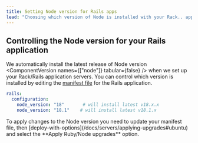 ```yaml
---
title: Setting Node version for Rails apps
lead: "Choosing which version of Node is installed with your Rack.. applications"
---
```


## Controlling the Node version for your Rails application

We automatically install the latest release of Node version <ComponentVersion names={["node"]} tabular={false} />  when we set up your Rack/Rails application servers. You can control which version is installed by editing the [manifest file](/docs/manifest/building-a-manifest-file) for the Rails application. 

```yaml
rails:
  configuration:
    node_version: "18"       # will install latest v18.x.x
    node_version: "18.1"    # will install latest v18.1.x
```


<Callout type="warning" title="Applying changes">
  To apply changes to the Node version you need to update your manifest file, then [deploy-with-options](/docs/servers/applying-upgrades#ubuntu) and select the **Apply Ruby/Node upgrades** option. 
</Callout>
